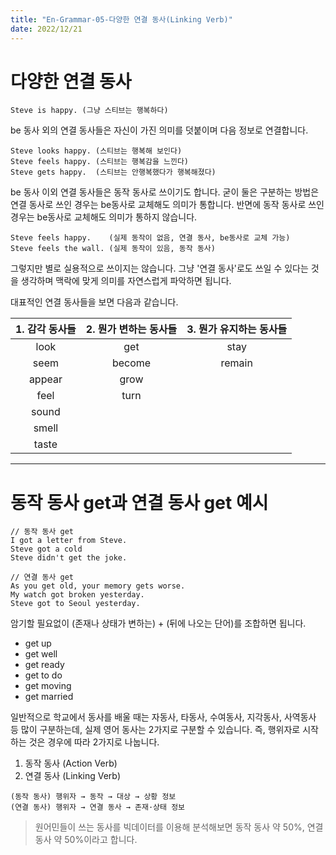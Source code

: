 ```yaml
---
title: "En-Grammar-05-다양한 연결 동사(Linking Verb)"
date: 2022/12/21
---
```


# 다양한 연결 동사

```
Steve is happy. (그냥 스티브는 행복하다)
```

be 동사 외의 연결 동사들은 자신이 가진 의미를 덧붙이며 다음 정보로 연결합니다.

```
Steve looks happy. (스티브는 행복해 보인다)
Steve feels happy. (스티브는 행복감을 느낀다)
Steve gets happy.  (스티브는 안행복했다가 행복해졌다)
```

be 동사 이외 연결 동사들은 동작 동사로 쓰이기도 합니다. 
굳이 둘은 구분하는 방법은 연결 동사로 쓰인 경우는 be동사로 교체해도 의미가 통합니다.
반면에 동작 동사로 쓰인 경우는 be동사로 교체해도 의미가 통하지 않습니다.

```
Steve feels happy.    (실제 동작이 없음, 연결 동사, be동사로 교체 가능)
Steve feels the wall. (실제 동작이 있음, 동작 동사)
```

그렇지만 별로 실용적으로 쓰이지는 않습니다.
그냥 '연결 동사'로도 쓰일 수 있다는 것을 생각하며 맥락에 맞게 의미를 자연스럽게 파악하면 됩니다.

대표적인 연결 동사들을 보면 다음과 같습니다.

| 1. 감각 동사들 | 2. 뭔가 변하는 동사들 | 3. 뭔가 유지하는 동사들 |
| :------------: | :-------------------: | :---------------------: |
|      look      |          get          |          stay           |
|      seem      |        become         |         remain          |
|     appear     |         grow          |                         |
|      feel      |         turn          |                         |
|     sound      |                       |                         |
|     smell      |                       |                         |
|     taste      |                       |                         |

------

# 동작 동사 get과 연결 동사 get 예시

```
// 동작 동사 get
I got a letter from Steve.
Steve got a cold
Steve didn't get the joke.

// 연결 동사 get
As you get old, your memory gets worse.
My watch got broken yesterday.
Steve got to Seoul yesterday.
```

암기할 필요없이 (존재나 상태가 변하는) + (뒤에 나오는 단어)를 조합하면 됩니다. 

- get up
- get well
- get ready
- get to do
- get moving
- get married

일반적으로 학교에서 동사를 배울 때는 자동사, 타동사, 수여동사, 지각동사, 사역동사 등 많이 구분하는데, 
실제 영어 동사는 2가지로 구분할 수 있습니다. 즉, 행위자로 시작하는 것은 경우에 따라 2가지로 나눕니다. 

1. 동작 동사 (Action Verb)
2. 연결 동사 (Linking Verb)

```
(동작 동사) 행위자 → 동작 → 대상 → 상황 정보    
(연결 동사) 행위자 → 연결 동사 → 존재·상태 정보 
```

> 원어민들이 쓰는 동사를 빅데이터를 이용해 분석해보면 동작 동사 약 50%, 연결 동사 약 50%이라고 합니다.
